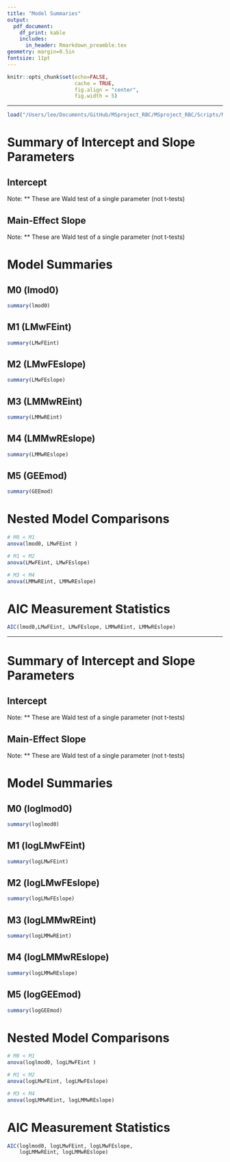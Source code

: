 ```yaml
---
title: "Model Summaries"
output: 
  pdf_document:
    df_print: kable
    includes:
      in_header: Rmarkdown_preamble.tex
geometry: margin=0.5in
fontsize: 11pt
---
```


<!------------------------------------------------------------------------------>
<!--  ####  KNITR Setup & Script Information   #### -->
<!------------------------------------------------------------------------------>

<!--  ####  KNITR Specs   #### -->
```r
knitr::opts_chunk$set(echo=FALSE, 
                      cache = TRUE, 
                      fig.align = "center",
                      fig.width = 5)
```
***

<!--  ####  Description   #### -->

```r
load("/Users/lee/Documents/GitHub/MSproject_RBC/MSproject_RBC/Scripts/Modeling/fbln-cd34/AllCompiledEnviron.RData")
```
\begin{center}
\LARGE{\underline{NON-Tranformed Models}}
\end{center}



# Summary of Intercept and Slope Parameters

## Intercept

\begin{center}
\begin{tabular}{|c|c|c|c|c|}
\hline
Model Number & Estimate & Std. Error & t-Stat & p-value  \\
\hline
\hline    
M0 (lmod0) & 1.2970 & 1.485e-1 & 8.73 & <2e-16  \\
\hline
M1 (LMwFEint) & 1.8519e1 & 4.067e-1 & 4.554e1 &  <2e-16  \\
\hline
M2 (LMwFEslope) & 1.8414e1 & 4.298e-1 & 4.285e1 & <2e-16 \\
\hline  
M3 (LMMwREint) & 2.75 & 1.37 & 2.01 & 6.4e-2  \\
\hline
M4 (LMMwREslope) & 2.7551 & 1.3588 & 2.03 & 6.2e-2 \\
\hline
M5 (GEE) & 1.424 & 3.34e-1 & 1.819e1** & 2e-5** \\
\hline
\end{tabular}
\end{center}
Note: ** These are Wald test of a single parameter (not t-tests)

## Main-Effect Slope

\begin{center}
\begin{tabular}{|c|c|c|c|c|}
\hline
Model Number & Estimate & Std. Error & t-Stat & p-Value  \\
\hline
\hline
M0 (lmod0) & 1.4241 & 9.22e-2  & 1.544e1 & <2e-16 \\
\hline
M1 (LMwFEint) & 2.705e-1 & 6.12e-2  & 4.42 & 1.1e-5 \\
\hline
M2 (LMwFEslope) & 3.051e-1 & 7.66e-2  &  3.98 & 7.3e-5 \\
\hline
M3 (LMMwREint) & 2.78e-1  & 6.12e-2 & 4.54 & 6.3e-6  \\
\hline
M4 (LMMwREslope)  & 2.775e-1 &  9.66e-2  & 2.79 & 2.12e-1 \\
\hline
M5 (GEEmod) & 1.297 & 7.18e-1  & 3.26** & 7.1e-2**  \\
\hline
\end{tabular}
\end{center}
Note: ** These are Wald test of a single parameter (not t-tests)



# Model Summaries

## M0 (lmod0)
```r
summary(lmod0)
```

## M1 (LMwFEint)
```r
summary(LMwFEint)
```

## M2 (LMwFEslope)
```r
summary(LMwFEslope)
```

## M3 (LMMwREint)
```r
summary(LMMwREint)
```

## M4 (LMMwREslope)
```r
summary(LMMwREslope)
```

## M5 (GEEmod)
```r
summary(GEEmod)
```

# Nested Model Comparisons
```r
# M0 < M1
anova(lmod0, LMwFEint )

# M1 < M2
anova(LMwFEint, LMwFEslope)

# M3 < M4
anova(LMMwREint, LMMwREslope)
```

# AIC Measurement Statistics
```r
AIC(lmod0,LMwFEint, LMwFEslope, LMMwREint, LMMwREslope)
```
***

\begin{center}
\LARGE{\underline{Tranformed Models}}
\end{center}

# Summary of Intercept and Slope Parameters

## Intercept

\begin{center}
\begin{tabular}{|c|c|c|c|c|}
\hline
Model Number & Estimate & Std. Error & t-Stat & p-Value \\
\hline
\hline
M0 (loglmod0) & 3.510e-1 & 2.45e-2 & 1.43e1 & < 2e-16 \\
\hline
M1 (logLMwFEint) & 2.7572 & 6.52e-2 & 4.23e1 & < 2e-16 \\
\hline
M2 (logLMwFEslope) & 2.7973 & 7.68e-2 & 3.643e1 & < 2e-16 \\
\hline
M3 (logLMMwREint) & 6.53e-1 & 2.22e-1 & 2.94 & 1.1e-2 \\
\hline
M4 (logLMMwREslope) & 6.491e-1 & 2.223e-1 & 2.92 & 1.1e-2 \\
\hline
M5 (logGEEmod) & 3.51e-1 & 1.25e-1 & 7.85** & 5.09e-3** \\
\hline
\end{tabular}
\end{center}
Note: ** These are Wald test of a single parameter (not t-tests)


## Main-Effect Slope

\begin{center}
\begin{tabular}{|c|c|c|c|c|}
\hline
Model Number & Estimate & Std. Error & t-Stat & p-value \\
\hline
\hline
M0 (loglmod0) & 7.884e-1 & 4.92e-2  & 1.6e+1 & < 2e-16 \\
\hline
M1 (logLMwFEint) & 1.306e-1 & 3.42e-2  & 3.82 & 1.4e-4 \\
\hline
M2 (logLMwFEslope) & 8.38e-2 & 5.89e-2  &  1.42 & 1.5492e-1 \\
\hline
M3 (logLMMwREint) & 1.35e-1 & 3.42e-2  & 3.95 & 8.4e-5 \\
\hline
M4 (logLMMwREslope) & 1.705e-1  & 7.29e-2 & 2.34  & 6.7e-2 \\
\hline
M5 (logGEEmod) & 7.88e-1 &  2.2e-1  & 1.281e+1** & 3.4e-4** \\
\hline
\end{tabular}
\end{center}
Note: ** These are Wald test of a single parameter (not t-tests)



# Model Summaries

## M0 (loglmod0)
```r
summary(loglmod0)
```

## M1 (logLMwFEint)
```r
summary(logLMwFEint)
```

## M2 (logLMwFEslope)
```r
summary(logLMwFEslope)
```

## M3 (logLMMwREint)
```r
summary(logLMMwREint)
```

## M4 (logLMMwREslope)
```r
summary(logLMMwREslope)
```

## M5 (logGEEmod)
```r
summary(logGEEmod)
```

# Nested Model Comparisons
```r
# M0 < M1
anova(loglmod0, logLMwFEint )

# M1 < M2
anova(logLMwFEint, logLMwFEslope)

# M3 < M4
anova(logLMMwREint, logLMMwREslope)
```


# AIC Measurement Statistics
```r
AIC(loglmod0, logLMwFEint, logLMwFEslope, 
    logLMMwREint, logLMMwREslope)
```














<!------------------------------------------------------------------------------>


<!------------------------------------------------------------------------------>
<!-- Begin Script -->       
<!------------------------------------------------------------------------------>


<!------------------------------------------------------------------------------>
<!-- End Script -->       
<!------------------------------------------------------------------------------>


<!------------------------------------------------------------------------------>
<!-- Post-Script -->       
<!------------------------------------------------------------------------------>

<!-- Notes:        -->       

<!-- Compilation Errors -->       

<!-- Execution Errors -->

<!-- Next Scripts to Consider -->

<!------------------------------------------------------------------------------>

